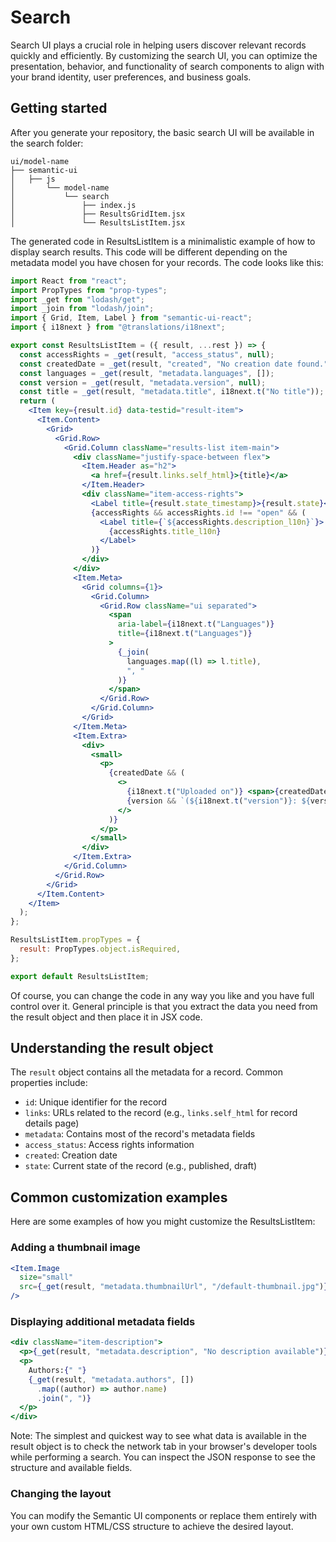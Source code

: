 
# Search

Search UI plays a crucial role in helping users discover relevant records quickly and efficiently. By customizing the search UI, you can optimize the presentation, behavior, and functionality of search components to align with your brand identity, user preferences, and business goals.

## Getting started

After you generate your repository, the basic search UI will be available in the search folder:

```
ui/model-name
├── semantic-ui
│   ├── js
│       └── model-name
│           └── search
│               ├── index.js
│               ├── ResultsGridItem.jsx
│               └── ResultsListItem.jsx
```

The generated code in ResultsListItem is a minimalistic example of how to display search results. This code will be different
depending on the metadata model you have chosen for your records. The code looks like this:

```jsx
import React from "react";
import PropTypes from "prop-types";
import _get from "lodash/get";
import _join from "lodash/join";
import { Grid, Item, Label } from "semantic-ui-react";
import { i18next } from "@translations/i18next";

export const ResultsListItem = ({ result, ...rest }) => {
  const accessRights = _get(result, "access_status", null);
  const createdDate = _get(result, "created", "No creation date found.");
  const languages = _get(result, "metadata.languages", []);
  const version = _get(result, "metadata.version", null);
  const title = _get(result, "metadata.title", i18next.t("No title"));
  return (
    <Item key={result.id} data-testid="result-item">
      <Item.Content>
        <Grid>
          <Grid.Row>
            <Grid.Column className="results-list item-main">
              <div className="justify-space-between flex">
                <Item.Header as="h2">
                  <a href={result.links.self_html}>{title}</a>
                </Item.Header>
                <div className="item-access-rights">
                  <Label title={result.state_timestamp}>{result.state}</Label>
                  {accessRights && accessRights.id !== "open" && (
                    <Label title={`${accessRights.description_l10n}`}>
                      {accessRights.title_l10n}
                    </Label>
                  )}
                </div>
              </div>
              <Item.Meta>
                <Grid columns={1}>
                  <Grid.Column>
                    <Grid.Row className="ui separated">
                      <span
                        aria-label={i18next.t("Languages")}
                        title={i18next.t("Languages")}
                      >
                        {_join(
                          languages.map((l) => l.title),
                          ", "
                        )}
                      </span>
                    </Grid.Row>
                  </Grid.Column>
                </Grid>
              </Item.Meta>
              <Item.Extra>
                <div>
                  <small>
                    <p>
                      {createdDate && (
                        <>
                          {i18next.t("Uploaded on")} <span>{createdDate}</span>{" "}
                          {version && `(${i18next.t("version")}: ${version})`}
                        </>
                      )}
                    </p>
                  </small>
                </div>
              </Item.Extra>
            </Grid.Column>
          </Grid.Row>
        </Grid>
      </Item.Content>
    </Item>
  );
};

ResultsListItem.propTypes = {
  result: PropTypes.object.isRequired,
};

export default ResultsListItem;
```

Of course, you can change the code in any way you like and you have full control over it.
General principle is that you extract the data you need from the result object and then place it in JSX code.

## Understanding the result object

The `result` object contains all the metadata for a record. Common properties include:

- `id`: Unique identifier for the record
- `links`: URLs related to the record (e.g., `links.self_html` for record details page)
- `metadata`: Contains most of the record's metadata fields
- `access_status`: Access rights information
- `created`: Creation date
- `state`: Current state of the record (e.g., published, draft)

## Common customization examples

Here are some examples of how you might customize the ResultsListItem:

### Adding a thumbnail image

```jsx
<Item.Image
  size="small"
  src={_get(result, "metadata.thumbnailUrl", "/default-thumbnail.jpg")}
/>
```

### Displaying additional metadata fields

```jsx
<div className="item-description">
  <p>{_get(result, "metadata.description", "No description available")}</p>
  <p>
    Authors:{" "}
    {_get(result, "metadata.authors", [])
      .map((author) => author.name)
      .join(", ")}
  </p>
</div>
```

Note: The simplest and quickest way to see what data is available in the result object is to check the network tab in your browser's developer tools while performing a search. You can inspect the JSON response to see the structure and available fields.

### Changing the layout

You can modify the Semantic UI components or replace them entirely with your own custom HTML/CSS structure to achieve the desired layout.
